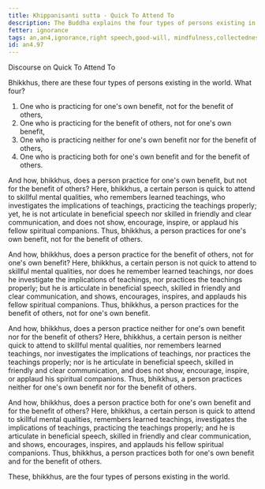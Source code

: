 ```yaml
---
title: Khippanisanti sutta - Quick To Attend To
description: The Buddha explains the four types of persons existing in the world.
fetter: ignorance
tags: an,an4,ignorance,right speech,good-will, mindfulness,collectedness
id: an4.97
---
```


Discourse on Quick To Attend To

Bhikkhus, there are these four types of persons existing in the world. What four?

1. One who is practicing for one's own benefit, not for the benefit of others,
2. One who is practicing for the benefit of others, not for one's own benefit,
3. One who is practicing neither for one's own benefit nor for the benefit of others,
4. One who is practicing both for one's own benefit and for the benefit of others.

And how, bhikkhus, does a person practice for one's own benefit, but not for the benefit of others? Here, bhikkhus, a certain person is quick to attend to skillful mental qualities, who remembers learned teachings, who investigates the implications of teachings, practicing the teachings properly; yet, he is not articulate in beneficial speech nor skilled in friendly and clear communication, and does not show, encourage, inspire, or applaud his fellow spiritual companions. Thus, bhikkhus, a person practices for one's own benefit, not for the benefit of others.

And how, bhikkhus, does a person practice for the benefit of others, not for one's own benefit? Here, bhikkhus, a certain person is not quick to attend to skillful mental qualities, nor does he remember learned teachings, nor does he investigate the implications of teachings, nor practices the teachings properly; but he is articulate in beneficial speech, skilled in friendly and clear communication, and shows, encourages, inspires, and applauds his fellow spiritual companions. Thus, bhikkhus, a person practices for the benefit of others, not for one's own benefit.

And how, bhikkhus, does a person practice neither for one's own benefit nor for the benefit of others? Here, bhikkhus, a certain person is neither quick to attend to skillful mental qualities, nor remembers learned teachings, nor investigates the implications of teachings, nor practices the teachings properly; nor is he articulate in beneficial speech, skilled in friendly and clear communication, and does not show, encourage, inspire, or applaud his spiritual companions. Thus, bhikkhus, a person practices neither for one's own benefit nor for the benefit of others.

And how, bhikkhus, does a person practice both for one's own benefit and for the benefit of others? Here, bhikkhus, a certain person is quick to attend to skillful mental qualities, remembers learned teachings, investigates the implications of teachings, practicing the teachings properly; and he is articulate in beneficial speech, skilled in friendly and clear communication, and shows, encourages, inspires, and applauds his fellow spiritual companions. Thus, bhikkhus, a person practices both for one's own benefit and for the benefit of others.

These, bhikkhus, are the four types of persons existing in the world.